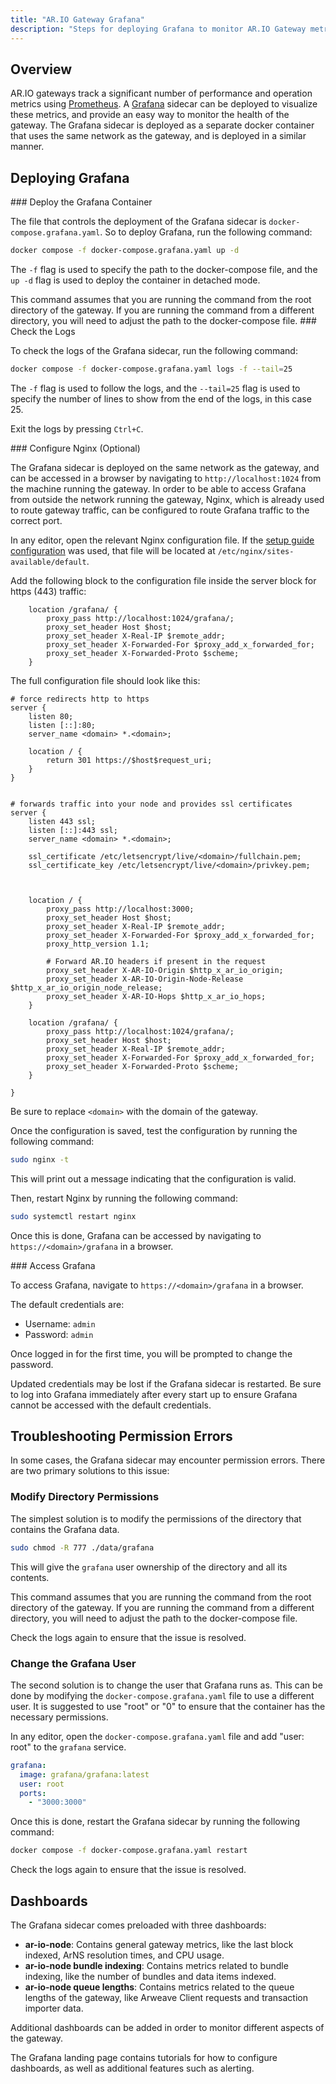 ```yaml
---
title: "AR.IO Gateway Grafana"
description: "Steps for deploying Grafana to monitor AR.IO Gateway metrics."
---
```


## Overview

AR.IO gateways track a significant number of performance and operation metrics using [Prometheus](https://prometheus.io/).
A [Grafana](https://grafana.com/) sidecar can be deployed to visualize these metrics, and provide an easy way to monitor the health of the gateway.
The Grafana sidecar is deployed as a separate docker container that uses the same network as the gateway, and is deployed in a similar manner.

## Deploying Grafana

<Steps>
<Step>
### Deploy the Grafana Container

The file that controls the deployment of the Grafana sidecar is `docker-compose.grafana.yaml`. So to deploy Grafana, run the following command:

```bash
docker compose -f docker-compose.grafana.yaml up -d
```

The `-f` flag is used to specify the path to the docker-compose file, and the `up -d` flag is used to deploy the container in detached mode.

<Callout type="info" title="Terminal Location">
  This command assumes that you are running the command from the root directory
  of the gateway. If you are running the command from a different directory, you
  will need to adjust the path to the docker-compose file.
</Callout>
</Step>

<Step>
### Check the Logs

To check the logs of the Grafana sidecar, run the following command:

```bash
docker compose -f docker-compose.grafana.yaml logs -f --tail=25
```

The `-f` flag is used to follow the logs, and the `--tail=25` flag is used to specify the number of lines to show from the end of the logs, in this case 25.

Exit the logs by pressing `Ctrl+C`.

</Step>

<Step>
### Configure Nginx (Optional)

The Grafana sidecar is deployed on the same network as the gateway, and can be accessed in a browser by navigating to `http://localhost:1024` from the machine running the gateway.
In order to be able to access Grafana from outside the network running the gateway, Nginx, which is already used to route gateway traffic, can be configured to route Grafana traffic to the correct port.

In any editor, open the relevant Nginx configuration file. If the [setup guide configuration](/gateways/linux-setup#set-up-networking) was used, that file will be located at `/etc/nginx/sites-available/default`.

Add the following block to the configuration file inside the server block for https (443) traffic:

```nginx
    location /grafana/ {
        proxy_pass http://localhost:1024/grafana/;
        proxy_set_header Host $host;
        proxy_set_header X-Real-IP $remote_addr;
        proxy_set_header X-Forwarded-For $proxy_add_x_forwarded_for;
        proxy_set_header X-Forwarded-Proto $scheme;
    }
```

The full configuration file should look like this:

```nginx
# force redirects http to https
server {
    listen 80;
    listen [::]:80;
    server_name <domain> *.<domain>;

    location / {
        return 301 https://$host$request_uri;
    }
}


# forwards traffic into your node and provides ssl certificates
server {
    listen 443 ssl;
    listen [::]:443 ssl;
    server_name <domain> *.<domain>;

    ssl_certificate /etc/letsencrypt/live/<domain>/fullchain.pem;
    ssl_certificate_key /etc/letsencrypt/live/<domain>/privkey.pem;



    location / {
        proxy_pass http://localhost:3000;
        proxy_set_header Host $host;
        proxy_set_header X-Real-IP $remote_addr;
        proxy_set_header X-Forwarded-For $proxy_add_x_forwarded_for;
        proxy_http_version 1.1;

        # Forward AR.IO headers if present in the request
        proxy_set_header X-AR-IO-Origin $http_x_ar_io_origin;
        proxy_set_header X-AR-IO-Origin-Node-Release $http_x_ar_io_origin_node_release;
        proxy_set_header X-AR-IO-Hops $http_x_ar_io_hops;
    }

    location /grafana/ {
        proxy_pass http://localhost:1024/grafana/;
        proxy_set_header Host $host;
        proxy_set_header X-Real-IP $remote_addr;
        proxy_set_header X-Forwarded-For $proxy_add_x_forwarded_for;
        proxy_set_header X-Forwarded-Proto $scheme;
    }

}

```

Be sure to replace `<domain>` with the domain of the gateway.

Once the configuration is saved, test the configuration by running the following command:

```bash
sudo nginx -t
```

This will print out a message indicating that the configuration is valid.

Then, restart Nginx by running the following command:

```bash
sudo systemctl restart nginx
```

Once this is done, Grafana can be accessed by navigating to `https://<domain>/grafana` in a browser.

</Step>

<Step>
### Access Grafana

To access Grafana, navigate to `https://<domain>/grafana` in a browser.

The default credentials are:

- Username: `admin`
- Password: `admin`

Once logged in for the first time, you will be prompted to change the password.

<Callout type="warning" title="Credential Reset">
  Updated credentials may be lost if the Grafana sidecar is restarted. Be sure
  to log into Grafana immediately after every start up to ensure Grafana cannot
  be accessed with the default credentials.
</Callout>
</Step>
</Steps>

## Troubleshooting Permission Errors

In some cases, the Grafana sidecar may encounter permission errors. There are two primary solutions to this issue:

### Modify Directory Permissions

The simplest solution is to modify the permissions of the directory that contains the Grafana data.

```bash
sudo chmod -R 777 ./data/grafana
```

This will give the `grafana` user ownership of the directory and all its contents.

<Callout type="info" title="Terminal Location">
  This command assumes that you are running the command from the root directory
  of the gateway. If you are running the command from a different directory, you
  will need to adjust the path to the docker-compose file.
</Callout>

Check the logs again to ensure that the issue is resolved.

### Change the Grafana User

The second solution is to change the user that Grafana runs as. This can be done by modifying the `docker-compose.grafana.yaml` file to use a different user. It is suggested to use "root" or "0" to ensure that the container has the necessary permissions.

In any editor, open the `docker-compose.grafana.yaml` file and add "user: root" to the `grafana` service.

```yaml
grafana:
  image: grafana/grafana:latest
  user: root
  ports:
    - "3000:3000"
```

Once this is done, restart the Grafana sidecar by running the following command:

```bash
docker compose -f docker-compose.grafana.yaml restart
```

Check the logs again to ensure that the issue is resolved.

## Dashboards

The Grafana sidecar comes preloaded with three dashboards:

- **ar-io-node**: Contains general gateway metrics, like the last block indexed, ArNS resolution times, and CPU usage.
- **ar-io-node bundle indexing**: Contains metrics related to bundle indexing, like the number of bundles and data items indexed.
- **ar-io-node queue lengths**: Contains metrics related to the queue lengths of the gateway, like Arweave Client requests and transaction importer data.

Additional dashboards can be added in order to monitor different aspects of the gateway.

The Grafana landing page contains tutorials for how to configure dashboards, as well as additional features such as alerting.
